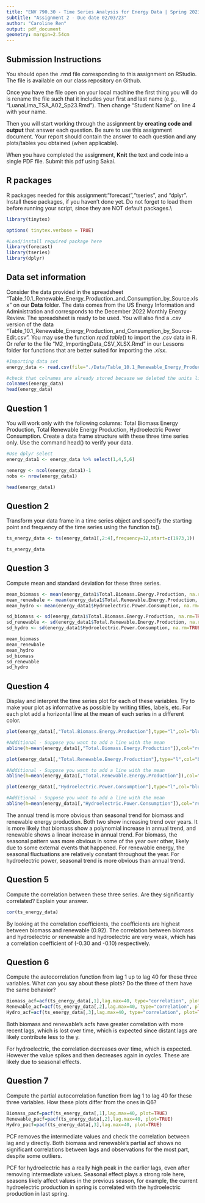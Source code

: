 ```yaml
---
title: "ENV 790.30 - Time Series Analysis for Energy Data | Spring 2023"
subtitle: "Assignment 2 - Due date 02/03/23"
author: "Caroline Ren"
output: pdf_document
geometry: margin=2.54cm
---
```


## Submission Instructions

You should open the .rmd file corresponding to this assignment on RStudio. The file is available on our class repository on Github.   

Once you have the file open on your local machine the first thing you will do is rename the file such that it includes your first and last name (e.g., "LuanaLima_TSA_A02_Sp23.Rmd"). Then change "Student Name" on line 4 with your name. 

Then you will start working through the assignment by  **creating code and output** that answer each question. Be sure to use this assignment document. Your report should contain the answer to each question and any plots/tables you obtained (when applicable).

When you have completed the assignment, **Knit** the text and code into a single PDF file. Submit this pdf using Sakai. 

## R packages

R packages needed for this assignment:"forecast","tseries", and "dplyr". Install these packages, if you haven't done yet. Do not forget to load them before running your script, since they are NOT default packages.\\

```r

library(tinytex)

options( tinytex.verbose = TRUE)

```

```r
#Load/install required package here
library(forecast)
library(tseries)
library(dplyr)
```


## Data set information  

Consider the data provided in the spreadsheet "Table_10.1_Renewable_Energy_Production_and_Consumption_by_Source.xlsx" on our **Data** folder. The data comes from the US Energy Information and Administration and corresponds to the December 2022 Monthly Energy Review. The spreadsheet is ready to be used. You will also find a $.csv$ version of the data "Table_10.1_Renewable_Energy_Production_and_Consumption_by_Source-Edit.csv". You may use the function $read.table()$ to import the $.csv$ data in R. Or refer to the file "M2_ImportingData_CSV_XLSX.Rmd" in our Lessons folder for functions that are better suited for importing the $.xlsx$.

```r
#Importing data set
energy_data <- read.csv(file="./Data/Table_10.1_Renewable_Energy_Production_and_Consumption_by_Source-Edit.csv", header = TRUE, dec = ".", sep=",",stringsAsFactors = TRUE) 

#check that colnames are already stored because we deleted the units line so we were able to automatically import it
colnames(energy_data)
head(energy_data)
```


## Question 1
You will work only with the following columns: Total Biomass Energy Production, Total Renewable Energy Production, Hydroelectric Power Consumption. Create a data frame structure with these three time series only. Use the command head() to verify your data.

```r
#Use dplyr select
energy_data1 <- energy_data %>% select(1,4,5,6) 

nenergy <- ncol(energy_data1)-1
nobs <- nrow(energy_data1) 

head(energy_data1)

```


## Question 2
Transform your data frame in a time series object and specify the starting point and frequency of the time series using the function ts().

```r
ts_energy_data <- ts(energy_data1[,2:4],frequency=12,start=c(1973,1))

ts_energy_data
```


## Question 3
Compute mean and standard deviation for these three series.

```r
mean_biomass <- mean(energy_data1$Total.Biomass.Energy.Production, na.rm=TRUE)
mean_renewbale <- mean(energy_data1$Total.Renewable.Energy.Production, na.rm=TRUE)
mean_hydro <- mean(energy_data1$Hydroelectric.Power.Consumption, na.rm=TRUE)

sd_biomass <- sd(energy_data1$Total.Biomass.Energy.Production, na.rm=TRUE)
sd_renewable <- sd(energy_data1$Total.Renewable.Energy.Production, na.rm=TRUE)
sd_hydro <- sd(energy_data1$Hydroelectric.Power.Consumption, na.rm=TRUE)

mean_biomass
mean_renewbale
mean_hydro
sd_biomass
sd_renewable
sd_hydro

```


## Question 4
Display and interpret the time series plot for each of these variables. Try to make your plot as informative as possible by writing titles, labels, etc. For each plot add a horizontal line at the mean of each series in a different color.

```r
plot(energy_data1[,"Total.Biomass.Energy.Production"],type="l",col="blue",xlab="Month over years",ylab="Production",main="Total Biomass Energy Production") 

#Additional - Suppose you want to add a line with the mean
abline(h=mean(energy_data1[,"Total.Biomass.Energy.Production"]),col="red")

```

```r
plot(energy_data1[,"Total.Renewable.Energy.Production"],type="l",col="blue",xlab="Month over years",ylab="Production",main="Total Renewable Energy Production") 

#Additional - Suppose you want to add a line with the mean
abline(h=mean(energy_data1[,"Total.Renewable.Energy.Production"]),col="red")

```


```r
plot(energy_data1[,"Hydroelectric.Power.Consumption"],type="l",col="blue",xlab="Month over years",ylab="Production",main="Hydroelectric Power Consumption") 

#Additional - Suppose you want to add a line with the mean
abline(h=mean(energy_data1[,"Hydroelectric.Power.Consumption"]),col="red")

```

The annual trend is more obvious than seasonal trend for biomass and renewable energy production. Both two show increasing trend over years. It is more likely that biomass show a polynomial increase in annual trend, and renewable shows a linear increase in annual trend. For biomass, the seasonal pattern was more obvious in some of the year over other, likely due to some external events that happened. For renewable energy, the seasonal fluctuations are relatively constant throughout the year. For hydroelectric power, seasonal trend is more obvious than annual trend.

## Question 5
Compute the correlation between these three series. Are they significantly correlated? Explain your answer.

```r
cor(ts_energy_data) 
```
By looking at the correlation coefficients, the coefficients are highest between biomass and renewable (0.92). The correlation between biomass and hydroelectric or renewable and hydroelectric are very weak, which has a correlation coefficient of (-0.30 and -0.10) respectively.

## Question 6
Compute the autocorrelation function from lag 1 up to lag 40 for these three variables. What can you say about these plots? Do the three of them have the same behavior?

```r
Biomass_acf=acf(ts_energy_data[,1],lag.max=40, type="correlation", plot=TRUE)
Renewable_acf=acf(ts_energy_data[,2],lag.max=40, type="correlation", plot=TRUE)
Hydro_acf=acf(ts_energy_data[,3],lag.max=40, type="correlation", plot=TRUE)


```

Both biomass and renewable’s acfs have greater correlation with more recent lags, which is lost over time, which is expected since distant lags are likely contribute less to the y.

For hydroelectric, the correlation decreases over time, which is expected. However the value spikes and then decreases again in cycles. These are likely due to seasonal effects.


## Question 7
Compute the partial autocorrelation function from lag 1 to lag 40 for these three variables. How these plots differ from the ones in Q6?

```r
Biomass_pacf=pacf(ts_energy_data[,1],lag.max=40, plot=TRUE)
Renewable_pacf=pacf(ts_energy_data[,2],lag.max=40, plot=TRUE)
Hydro_pacf=pacf(ts_energy_data[,3],lag.max=40, plot=TRUE)
```

PCF removes the intermediate values and check the correlation between lag and y directly. Both biomass and renewable’s partial acf shows no significant correlations between lags and observations for the most part, despite some outliers.

PCF for hydroelectric has a really high peak in the earlier lags, even after removing intermediate values. Seasonal effect plays a strong role here, seasons likely affect values in the previous season, for example, the current hydroelectric production in spring is correlated with the hydroelectric production in last spring.


